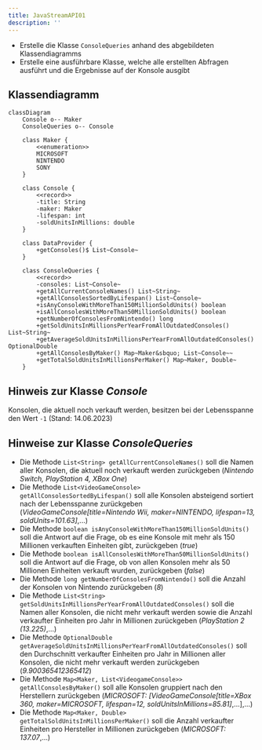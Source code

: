 ```yaml
---
title: JavaStreamAPI01
description: ''
---
```



- Erstelle die Klasse `ConsoleQueries` anhand des abgebildeten Klassendiagramms
- Erstelle eine ausführbare Klasse, welche alle erstellten Abfragen ausführt und
  die Ergebnisse auf der Konsole ausgibt

## Klassendiagramm

```mermaid
classDiagram
    Console o-- Maker
    ConsoleQueries o-- Console

    class Maker {
        <<enumeration>>
        MICROSOFT
        NINTENDO
        SONY
    }

    class Console {
        <<record>>
        -title: String
        -maker: Maker
        -lifespan: int
        -soldUnitsInMillions: double
    }

    class DataProvider {
        +getConsoles()$ List~Console~
    }

    class ConsoleQueries {
        <<record>>
        -consoles: List~Console~
        +getAllCurrentConsoleNames() List~String~
        +getAllConsolesSortedByLifespan() List~Console~
        +isAnyConsoleWithMoreThan150MillionSoldUnits() boolean
        +isAllConsolesWithMoreThan50MillionSoldUnits() boolean
        +getNumberOfConsolesFromNintendo() long
        +getSoldUnitsInMillionsPerYearFromAllOutdatedConsoles() List~String~
        +getAverageSoldUnitsInMillionsPerYearFromAllOutdatedConsoles() OptionalDouble
        +getAllConsolesByMaker() Map~Maker&sbquo; List~Console~~
        +getTotalSoldUnitsInMillionsPerMaker() Map~Maker, Double~
    }
```

## Hinweis zur Klasse _Console_

Konsolen, die aktuell noch verkauft werden, besitzen bei der Lebensspanne den
Wert `-1` (Stand: 14.06.2023)

## Hinweise zur Klasse _ConsoleQueries_

- Die Methode `List<String> getAllCurrentConsoleNames()` soll die Namen aller
  Konsolen, die aktuell noch verkauft werden zurückgeben (_Nintendo Switch,
  PlayStation 4, XBox One_)
- Die Methode `List<VideoGameConsole> getAllConsolesSortedByLifespan()` soll
  alle Konsolen absteigend sortiert nach der Lebensspanne zurückgeben
  (_VideoGameConsole\[title=Nintendo Wii, maker=NINTENDO, lifespan=13,
  soldUnits=101.63]_,...)
- Die Methode `boolean isAnyConsoleWithMoreThan150MillionSoldUnits()` soll die
  Antwort auf die Frage, ob es eine Konsole mit mehr als 150 Millionen
  verkauften Einheiten gibt, zurückgeben (_true_)
- Die Methode `boolean isAllConsolesWithMoreThan50MillionSoldUnits()` soll die
  Antwort auf die Frage, ob von allen Konsolen mehr als 50 Millionen Einheiten
  verkauft wurden, zurückgeben (_false_)
- Die Methode `long getNumberOfConsolesFromNintendo()` soll die Anzahl der
  Konsolen von Nintendo zurückgeben (_8_)
- Die Methode
  `List<String> getSoldUnitsInMillionsPerYearFromAllOutdatedConsoles()` soll die
  Namen aller Konsolen, die nicht mehr verkauft werden sowie die Anzahl
  verkaufter Einheiten pro Jahr in Millionen zurückgeben (_PlayStation 2
  (13.225)_,...)
- Die Methode
  `OptionalDouble getAverageSoldUnitsInMillionsPerYearFromAllOutdatedConsoles()`
  soll den Durchschnitt verkaufter Einheiten pro Jahr in Millionen aller
  Konsolen, die nicht mehr verkauft werden zurückgeben (_9.900365412365412_)
- Die Methode `Map<Maker, List<VideogameConsole>> getAllConsolesByMaker()` soll
  alle Konsolen gruppiert nach den Herstellern zurückgeben (_MICROSOFT:
  \[VideoGameConsole\[title=XBox 360, maker=MICROSOFT, lifespan=12,
  soldUnitsInMillions=85.81]_,...],...)
- Die Methode `Map<Maker, Double> getTotalSoldUnitsInMillionsPerMaker()` soll
  die Anzahl verkaufter Einheiten pro Hersteller in Millionen zurückgeben
  (_MICROSOFT: 137.07_,...)

<Exercise pullRequest="71" branchSuffix="stream-api/01" />
